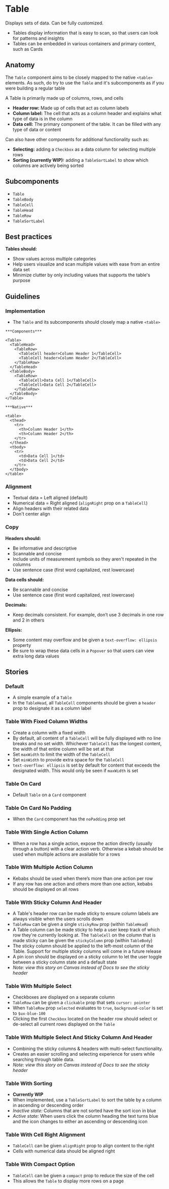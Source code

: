 
# Table
Displays sets of data. Can be fully customized. 

- Tables display information that is easy to scan, so that users can look for patterns and insights
- Tables can be embedded in various containers and primary content, such as Cards

<Preview>
  <Story id="design-system-table--default" />
</Preview>

<ArgsTable of={Table} />

## Anatomy 

The `Table` component aims to be closely mapped to the native `<table>` elements. As such, do try to use the `Table` and it's subcomponents as if you were building a regular table <br/>

A Table is primarily made up of columns, rows, and cells
- **Header row:** Made up of cells that act as column labels
- **Column label:** The cell that acts as a column header and explains what type of data is in the column
- **Data cell:** The primary component of the table. It can be filled with any type of data or content

Can also have other components for additional functionality such as:
- **Selecting:** adding a `Checkbox` as a data column for selecting multiple rows
- **Sorting (currently WIP):** adding a `TableSortLabel` to show which columns are actively being sorted

## Subcomponents
- `Table`
- `TableBody`
- `TableCell`
- `TableHead`
- `TableRow`
- `TableSortLabel`

## Best practices

**Tables should:**
- Show values across multiple categories
- Help users visualize and scan multiple values with ease from an entire data set
- Minimize clutter by only including values that supports the table's purpose

## Guidelines 

### Implementation
- The `Table` and its subcomponents should closely map a native `<table>`

```
***Components***

<Table>
  <TableHead>
    <TableRow>
      <TableCell header>Column Header 1</TableCell>
      <TableCell header>Column Header 2</TableCell>
    </TableRow>
  </TableHead>
  <TableBody>
    <TableRow>
      <TableCell>Data Cell 1</TableCell>
      <TableCell>Data Cell 2</TableCell>
    </TableRow>
  </TableBody>
</Table>

***Native***

<table>
  <thead>
    <tr>
      <th>Column Header 1</th>
      <th>Column Header 2</th>
    </tr>
  </thead>
  <tbody>
    <tr>
      <td>Data Cell 1</td>
      <td>Data Cell 2</td>
    </tr>
  </tbody>
</table>
```
### Alignment
- Textual data = Left aligned (default)
- Numerical data = Right aligned (`alignRight` prop on a `TableCell`) 
- Align headers with their related data
- Don't center align 

### Copy 

**Headers should:**
- Be informative and descriptive
- Scannable and concise
- Include units of measurement symbols so they aren't repeated in the columns
- Use sentence case (first word capitalized, rest lowercase)

**Data cells should:**
- Be scannable and concise
- Use sentence case (first word capitalized, rest lowercase)

**Decimals:**
- Keep decimals consistent. For example, don’t use 3 decimals in one row and 2 in others

**Ellipsis:**
- Some content may overflow and be given a `text-overflow: ellipsis` property
- Be sure to wrap these data cells in a `Popover` so that users can view extra long data values

## Stories

### Default
- A simple example of a `Table`
- In the `TableHead`, all `TableCell` components should be given a `header` prop to designate it as a column label

<Preview>
  <Story id="design-system-table--default" />
</Preview>

### Table With Fixed Column Widths
- Create a column with a fixed width
- By default, all content of a `TableCell` will be fully displayed with no line breaks and no set width. Whichever `TableCell` has the longest content, the width of that entire column will be set at that
- Set `maxWidth` to limit the width of the `TableCell`
- Set `minWidth` to provide extra space for the `TableCell`
- `text-overflow: ellipsis` is set by default for content that exceeds the designated width. This would only be seen if `maxWidth` is set

<Preview>
  <Story id="design-system-table--table-with-fixed-column-widths" />
</Preview>

### Table On Card
- Default `Table` on a `Card` component

<Preview>
  <Story id="design-system-table--table-on-card" />
</Preview>

### Table On Card No Padding
- When the `Card` component has the `noPadding` prop set

<Preview>
  <Story id="design-system-table--table-on-card-no-padding" />
</Preview>

### Table With Single Action Column
- When a row has a single action, expose the action directly (usually through a button) with a clear action verb. Otherwise a kebab should be used when multiple actions are available for a rows

<Preview>
  <Story id="design-system-table--table-with-single-action-column" />
</Preview>

### Table With Multiple Action Column
- Kebabs should be used when there’s more than one action per row
- If any row has one action and others more than one action, kebabs should be displayed on all rows

<Preview>
  <Story id="design-system-table--table-with-multiple-action-column" />
</Preview>

### Table With Sticky Column And Header
- A Table's header row can be made sticky to ensure column labels are always visible when the users scrolls down
- `TableRow` can be given a single `stickyRow` prop (within `TableHead`)
- A Table column can be made sticky to help a user keep track of which row they're currently looking at. The `TableCell` on the column that is made sticky can be given the `stickyColumn` prop (within `TableBody`)
- The sticky column should be applied to the left-most column of the Table. Support for multiple sticky columns will come in a future release
- A pin icon should be displayed on a sticky column to let the user toggle between a sticky column state and a default state
- *Note: view this story on Canvas instead of Docs to see the sticky header*

<Preview>
  <Story id="design-system-table--table-with-sticky-column-and-header" />
</Preview>

### Table With Multiple Select 
- Checkboxes are displayed on a separate column
- `TableRow` can be given a `clickable` prop that sets `cursor: pointer`
- When `TableRow` prop `selected` evaluates to `true`, `background-color` is set to `$ux-blue-100`
- Clicking the first `Checkbox` located on the header row should select or de-select all current rows displayed on the `Table`

<Preview>
  <Story id="design-system-table--table-with-multiple-select" />
</Preview>

### Table With Multiple Select And Sticky Column And Header
- Combining the sticky columns & headers with multi-select functionality.
- Creates an easier scrolling and selecting experience for users while searching through table data.
- *Note: view this story on Canvas instead of Docs to see the sticky header*

<Preview>
  <Story id="design-system-table--table-with-multiple-select-and-sticky-columns-and-headers" />
</Preview>

### Table With Sorting 
- **Currently WIP**
- When implemented, use a `TableSortLabel` to sort the table by a column in ascending or descending order
- *Inactive state:* Columns that are not sorted have the sort icon in blue
- *Active state:* When users click the column heading the text turns blue and the icon changes to either an ascending or descending icon


<Preview>
  <Story id="design-system-table--table-with-sorting" />
</Preview>

### Table With Cell Right Alignment
- `TableCell` can be given `alignRight` prop to align content to the right
- Cells with numerical data should be aligned right

<Preview>
  <Story id="design-system-table--table-with-cell-right-alignment" />
</Preview>

### Table With Compact Option 
- `TableCell` can be given a `compact` prop to reduce the size of the cell
- This allows the `Table` to display more rows on a page

<Preview>
  <Story id="design-system-table--table-with-compact-option" />
</Preview>
